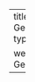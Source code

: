 ---
title: "Research"
listing:
    contents:
        - GeneralisedErdosConjecture/ErdosConjecture.qmd
    type: table
    sort: "date"

website:
    sidebar: 
        contents:
            - GeneralisedErdosConjecture/ErdosConjecture.qmd
---